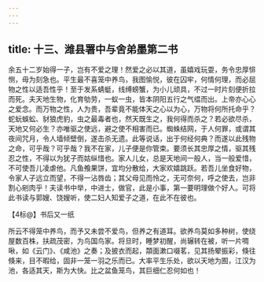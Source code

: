 ```yaml
---
---
---
```

title: 十三、潍县署中与舍弟墨第二书
---



余五十二岁始得一子，岂有不爱之理！然爱之必以其道，虽嬉戏玩耍，务令忠厚悱恻，毋为刻急也。平生最不喜笼中养鸟，我图愉悦，彼在囚牢，何情何理，而必屈物之性以适吾性乎！至于发系蜻蜓，线缚螃蟹，为小儿顽具，不过一时片刻便折拉而死。夫天地生物，化育劬劳，一蚁一虫，皆本阴阳五行之气缊而出。上帝亦心心之爱念。而万物之性，人为贵，吾辈竟不能体天之心以为心，万物将何所托命乎？蛇蚖蜈蚣、豺狼虎豹，虫之最毒者也，然天既生之，我何得而杀之？若必欲尽杀，天地又何必生？亦唯驱之使远，避之使不相害而已。蜘蛛结网，于人何罪，或谓其夜间咒月，令人墙倾壁倒，遂击杀无遗。此等说话，出于何经何典？而遂以此残物之命，可乎哉？可乎哉？我不在家，儿子便是你管束。要须长其忠厚之情，驱其残忍之性，不得以为犹子而姑纵惜也。家人儿女，总是天地间一般人，当一般爱惜，不可使吾儿凌虐他。凡鱼飧果饼，宜均分散给，大家欢嬉跳跃。若吾儿坐食好物，令家人子远立而望，不得一沾唇齿；其父母见而怜之，无可奈何，呼之使去，岂非割心剜肉乎！夫读书中举，中进士，做官，此是小事，第一要明理做个好人。可将此书读与郭嫂、饶嫂听，使二妇人知爱子之道，在此不在彼也。

【4标@】书后又一纸

所云不得笼中养鸟，而予又未尝不爱鸟，但养之有道耳。欲养鸟莫如多种树，使绕屋数百株，扶疏茂密，为鸟国鸟家。将旦时，睡梦初醒，尚辗转在被，听一片啁啾，如《云门》、《咸池》之奏；及披衣而起，頮面漱口啜茗，见其扬翚振彩，倏往倏来，目不暇给，固非一笼一羽之乐而已。大率平生乐处，欲以天地为囿，江汉为池，各适其天，斯为大快。比之盆鱼笼鸟，其巨细仁忍何如也！